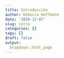 ```yaml
---
title: Introducción
author: Rebecca Hoffmann
date: '2020-12-07'
slug: intro
categories: []
tags: []
draft: false
output:
  blogdown::html_page
---
```

